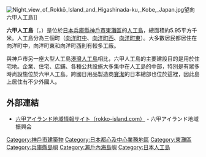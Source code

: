 [[File:Night_view_of_Rokkō_Island_and_Higashinada-ku,_Kobe,_Japan.jpg|thumb]]望向六甲人工島]]
{{japanese|japanese=六甲アイランド|kana=ろっこうアイランド|romaji=Rokkō Airando}}

'''六甲人工島'''（{{lang-ja|六甲アイランド}}，{{lang-en|Rokko Island}}）是位於[[日本|日本]][[兵庫縣|兵庫縣]][[神戶市|神戶市]][[東灘區|東灘區]]的[[人工島|人工島]]，總面積約5.95平方千米。人工島分為三個町（[[向洋町中|向洋町中]]、[[向洋町西|向洋町西]]、[[向洋町東|向洋町東]]）。大多數居民都居住在向洋町中，向洋町東和向洋町西則有較多工廠。

與神戶市另一座大型人工島[[港灣人工島|港灣人工島]]相比，六甲人工島的主要建設目的是用於住宅地。企業、住宅、店鋪、各種公共設施大多集中在人工島的中部，特別是有眾多時尚設施位於六甲人工島。跨國日用品製造商[[寶潔|寶潔]]的日本總部也位於這裡，因此島上居住有不少外國人。

== 外部連結 ==
{{Commons|Category:Rokko Island}}
* [http://www.rokko-island.com/ 六甲アイランド地域情報サイト（rokko-island.com）] {{Wayback|url=http://www.rokko-island.com/ |date=20201101144007 }} - 六甲アイランド地域振興会

{{coord|34|41|N|135|16|E|type:isle|display=title}}

[[Category:神戶市建築物|Category:神戶市建築物]]
[[Category:日本都心及中心業務地區|Category:日本都心及中心業務地區]]
[[Category:東灘區|Category:東灘區]]
[[Category:兵庫縣島嶼|Category:兵庫縣島嶼]]
[[Category:瀨戶內海島嶼|Category:瀨戶內海島嶼]]
[[Category:日本人工島|Category:日本人工島]]
